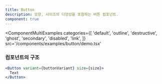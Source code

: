 ```yaml
---
title: Button
description: 모양, 사이즈의 다양성을 포함하는 버튼 컴포넌트.
component: true
---
```


<ComponentMultiExamples
  categories={[
    'default',
    'outline',
    'destructive',
    'ghost',
    'secondary',
    'disabled',
    'link',
  ]}
  src='/components/examples/button/demo.tsx'
>
  <ButtonDemo buttonVariant='default' />
  <ButtonDemo buttonVariant='outline' />
  <ButtonDemo buttonVariant='destructive' />
  <ButtonDemo buttonVariant='ghost' />
  <ButtonDemo buttonVariant='secondary' />
  <ButtonDemo buttonVariant='disabled' />
  <ButtonDemo buttonVariant='link' />
</ComponentMultiExamples>

### 컴포넌트의 구조

```jsx
<Button variant={buttonVariant} size={size}>
  Text
</Button>
```
